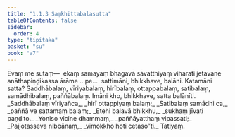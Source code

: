 ```yaml
---
title: "1.1.3 Saṃkhittabalasutta"
tableOfContents: false
sidebar:
  order: 4
type: "tipitaka"
basket: "su"
book: "a7"
---
```



<DynamicBreadcrumb />

<Division number="3" book="a7">

<Paragraph number="9" book="a7">
Evaṃ me sutaṃ—  ekaṃ samayaṃ bhagavā sāvatthiyaṃ viharati jetavane anāthapiṇḍikassa ārāme …pe…  sattimāni, bhikkhave, balāni. Katamāni satta? Saddhābalaṃ, vīriyabalaṃ, hirībalaṃ, ottappabalaṃ, satibalaṃ, samādhibalaṃ, paññābalaṃ. Imāni kho, bhikkhave, satta balānīti.
</Paragraph>

<Paragraph number="10" type="verses" book="a7">
_Saddhābalaṃ vīriyañca,_  
_hirī ottappiyaṃ balaṃ;_  
_Satibalaṃ samādhi ca,_  
_paññā ve sattamaṃ balaṃ;_  
_Etehi balavā bhikkhu,_  
_sukhaṃ jīvati paṇḍito._  

</Paragraph>

<Paragraph number="11" type="verses" book="a7">
_Yoniso vicine dhammaṃ,_  
_paññāyatthaṃ vipassati;_  
_Pajjotasseva nibbānaṃ,_  
_vimokkho hoti cetaso”ti._  


</Paragraph>
</Division>

<Paragraph number="12" type="center" book="a7">
Tatiyaṃ.
</Paragraph>